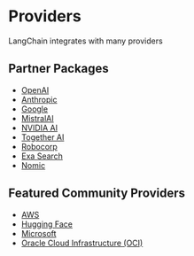# Providers

LangChain integrates with many providers

## Partner Packages

- [OpenAI](/docs/integrations/platforms/openai)
- [Anthropic](/docs/integrations/platforms/anthropic)
- [Google](/docs/integrations/platforms/google)
- [MistralAI](/docs/integrations/providers/mistralai)
- [NVIDIA AI](/docs/integrations/providers/nvidia)
- [Together AI](/docs/integrations/providers/together)
- [Robocorp](/docs/integrations/providers/robocorp)
- [Exa Search](/docs/integrations/providers/exa_search)
- [Nomic](/docs/integrations/providers/nomic)


## Featured Community Providers

- [AWS](/docs/integrations/platforms/aws)
- [Hugging Face](/docs/integrations/platforms/huggingface)
- [Microsoft](/docs/integrations/platforms/microsoft)
- [Oracle Cloud Infrastructure (OCI)](/docs/integrations/platforms/oci)
